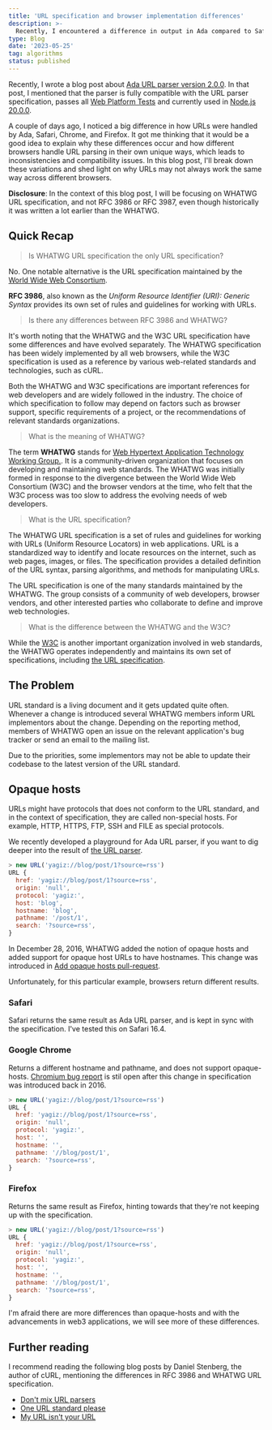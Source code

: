 ```yaml
---
title: 'URL specification and browser implementation differences'
description: >-
  Recently, I encountered a difference in output in Ada compared to Safari, Chrome and Firefox. I thought it would be a good idea to write a blog post and explain the difference, and how browser implementations of URL is not kept in sync with the URL specification.
type: Blog
date: '2023-05-25'
tag: algorithms
status: published
---
```


Recently, I wrote a blog post about [Ada URL parser version 2.0.0][ada-url-parser-v2].
In that post, I mentioned  that the parser is fully compatible with the URL
parser specification, passes all [Web Platform Tests][web-platform-tests] and
currently used in [Node.js 20.0.0][node-20].

A couple of days ago, I noticed a big difference in how URLs were handled by
Ada, Safari, Chrome, and Firefox. It got me thinking that it would be a good
idea to explain why these differences occur and how different browsers handle
URL parsing in their own unique ways, which leads to inconsistencies and
compatibility issues. In this blog post, I'll break down these variations and
shed light on why URLs may not always work the same way across different
browsers.

**Disclosure**: In the context of this blog post, I will be focusing on WHATWG
URL specification, and not RFC 3986 or RFC 3987, even though historically it
was written a lot earlier than the WHATWG.

## Quick Recap

> Is WHATWG URL specification the only URL specification?

No. One notable alternative is the URL specification maintained by the [World Wide Web Consortium][w3c].

**RFC 3986**, also known as the *Uniform Resource Identifier (URI): Generic Syntax* provides its own set of rules and guidelines for working with URLs.

> Is there any differences between RFC 3986 and WHATWG?

It's worth noting that the WHATWG and the W3C URL specification have some
differences and have evolved separately. The WHATWG specification has been
widely implemented by all web browsers, while the W3C specification is used as
a reference by various web-related standards and technologies, such as cURL.

Both the WHATWG and W3C specifications are important references for web
developers and are widely followed in the industry. The choice of which
specification to follow may depend on factors such as browser support, specific
requirements of a project, or the recommendations of relevant standards
organizations.

> What is the meaning of WHATWG?

The term **WHATWG** stands for [Web Hypertext Application Technology Working
Group.][whatwg]. It is a community-driven organization that focuses on
developing and maintaining web standards. The WHATWG was initially formed in
response to the divergence between the World Wide Web Consortium (W3C) and the
browser vendors at the time, who felt that the W3C process was too slow to
address the evolving needs of web developers.

> What is the URL specification?

The WHATWG URL specification is a set of rules and guidelines for working
with URLs (Uniform Resource Locators) in web applications. URL is a
standardized way to identify and locate resources on the internet, such as
web pages, images, or files. The specification provides a detailed definition
of the URL syntax, parsing algorithms, and methods for manipulating URLs.

The URL specification is one of the many standards maintained by the WHATWG.
The group consists of a community of web developers, browser vendors, and other
interested parties who collaborate to define and improve web technologies.

> What is the difference between the WHATWG and the W3C?

While the [W3C][w3c] is another important organization involved in web
standards, the WHATWG operates independently and maintains its own set of
specifications, including [the URL specification][url-spec].

## The Problem

URL standard is a living document and it gets updated quite often. Whenever a
change is introduced several WHATWG members inform URL implementors about the
change. Depending on the reporting method, members of WHATWG open an issue on
the relevant application's bug tracker or send an email to the mailing list.

Due to the priorities, some implementors may not be able to update their
codebase to the latest version of the URL standard.


## Opaque hosts

URLs might have protocols that does not conform to the URL standard, and in the
context of specification, they are called non-special hosts. For example, HTTP,
HTTPS, FTP, SSH and FILE as special protocols.

We recently developed a playground for Ada URL parser, if you want to dig
deeper into the result of [the URL parser][playground-opaque-host-example].

```javascript title="Ada URL parser handling opaque-hosts"
> new URL('yagiz://blog/post/1?source=rss')
URL {
  href: 'yagiz://blog/post/1?source=rss',
  origin: 'null',
  protocol: 'yagiz:',
  host: 'blog',
  hostname: 'blog',
  pathname: '/post/1',
  search: '?source=rss',
}
```

In December 28, 2016, WHATWG added the notion of opaque hosts and added support for opaque host URLs to have hostnames. This change was introduced in [Add opaque hosts pull-request][opaque-host-pr].

Unfortunately, for this particular example, browsers return different results.

### Safari

Safari returns the same result as Ada URL parser, and is kept in sync with the specification. I've tested this on Safari 16.4.

### Google Chrome

Returns a different hostname and pathname, and does not support opaque-hosts.
[Chromium bug report][chromium-bug-report] is stil open after this change in specification was introduced back in 2016.

```javascript title="Result of Google Chrome 113.0.5672"
> new URL('yagiz://blog/post/1?source=rss')
URL {
  href: 'yagiz://blog/post/1?source=rss',
  origin: 'null',
  protocol: 'yagiz:',
  host: '',
  hostname: '',
  pathname: '//blog/post/1',
  search: '?source=rss',
}
```

### Firefox

Returns the same result as Firefox, hinting towards that they're not keeping up
with the specification.

```javascript title="Result of Firefox 113.0.2"
> new URL('yagiz://blog/post/1?source=rss')
URL {
  href: 'yagiz://blog/post/1?source=rss',
  origin: 'null',
  protocol: 'yagiz:',
  host: '',
  hostname: '',
  pathname: '//blog/post/1',
  search: '?source=rss',
}
```

I'm afraid there are more differences than opaque-hosts and with the
advancements in web3 applications, we will see more of these differences.

## Further reading

I recommend reading the following blog posts by Daniel Stenberg, the author of
cURL, mentioning the differences in RFC 3986 and WHATWG URL specification.

- [Don't mix URL parsers][dont-mix-url-parsers]
- [One URL standard please][one-url-standard-please]
- [My URL isn't your URL][my-url-isnt-your-url]

[ada-url-parser-v2]: https://www.yagiz.co/announcing-ada-url-parser-v2-0
[chromium-bug-report]: https://bugs.chromium.org/p/chromium/issues/detail?id=1291564&q=opaque%20host%20url&can=2
[dont-mix-url-parsers]: https://daniel.haxx.se/blog/2022/01/10/dont-mix-url-parsers/
[one-url-standard-please]: https://daniel.haxx.se/blog/2017/01/30/one-url-standard-please/
[my-url-isnt-your-url]: https://daniel.haxx.se/blog/2016/05/11/my-url-isnt-your-url/
[node-20]: https://nodejs.org/en/blog/announcements/v20-release-announce
[playground-opaque-host-example]: https://playground.ada-url.com/?url=yagiz://blog/post/1?source=rss
[opaque-host-pr]: https://github.com/whatwg/url/pull/185
[url-spec]: http://url.spec.whatwg.org/
[web-platform-tests]: https://web-platform-tests.org
[whatwg]: https://whatwg.org/
[w3c]: https://www.w3.org/
